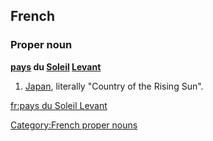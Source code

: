 ==French==
===Proper noun===
'''[[pays]] du [[Soleil]] [[Levant]]'''

# [[Japan]], literally "Country of the Rising Sun".

[[Category:French proper nouns]]

[[fr:pays du Soleil Levant]]